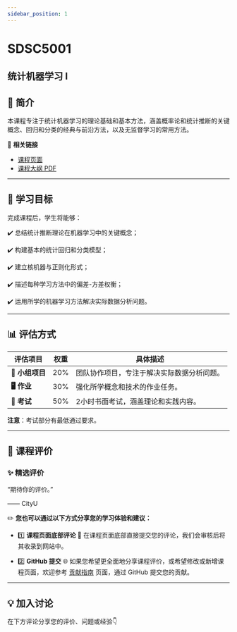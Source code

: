 ```yaml
---
sidebar_position: 1
---
```


# SDSC5001
## 统计机器学习 I

## **📘 简介**
本课程专注于统计机器学习的理论基础和基本方法，涵盖概率论和统计推断的关键概念、回归和分类的经典与前沿方法，以及无监督学习的常用方法。

🔗 **相关链接**
- [课程页面](https://www.cityu.edu.hk/catalogue/pg/202425/course/SDSC5001.htm)
- [课程大纲 PDF](https://www.cityu.edu.hk/catalogue/pg/202425/course/SDSC5001.pdf)

---

## **🎯 学习目标**

完成课程后，学生将能够：

✔️ 总结统计推断理论在机器学习中的关键概念；

✔️ 构建基本的统计回归和分类模型；

✔️ 建立核机器与正则化形式；

✔️ 描述每种学习方法中的偏差-方差权衡；

✔️ 运用所学的机器学习方法解决实际数据分析问题。

---

## **📊 评估方式**

| **评估项目**          | **权重** | **具体描述**                                                                                       |
|----------------------|---------|---------------------------------------------------------------------------------------------------|
| **📝 小组项目**        | 20%     | 团队协作项目，专注于解决实际数据分析问题。                                                        |
| **🖥️ 作业**           | 30%     | 强化所学概念和技术的作业任务。                                                                    |
| **📄 考试**            | 50%     | 2小时书面考试，涵盖理论和实践内容。                                                               |

**注意**：考试部分有最低通过要求。

---

## **💬 课程评价**

### ✨ **精选评价**
<div className={commentStyles.commentBox}>
    <p className={commentStyles.commentText}>
        “期待你的评价。”
    </p>
    <p className={commentStyles.commentAuthor}>—— CityU</p>
</div>

✏️ **您也可以通过以下方式分享您的学习体验和建议：**

- 1️⃣ **课程页面底部评论**
💬 在课程页面底部直接提交您的评论，我们会审核后将其收录到网站中。

- 2️⃣ **GitHub 提交**
🌐 如果您希望更全面地分享课程评价，或希望修改或新增课程页面，欢迎参考 [贡献指南](https://penjc.github.io/cityU-navigator/contributing) 页面，通过 GitHub 提交您的贡献。



---


## **💡 加入讨论**

在下方评论分享您的评价、问题或经验👇
<Utterances />